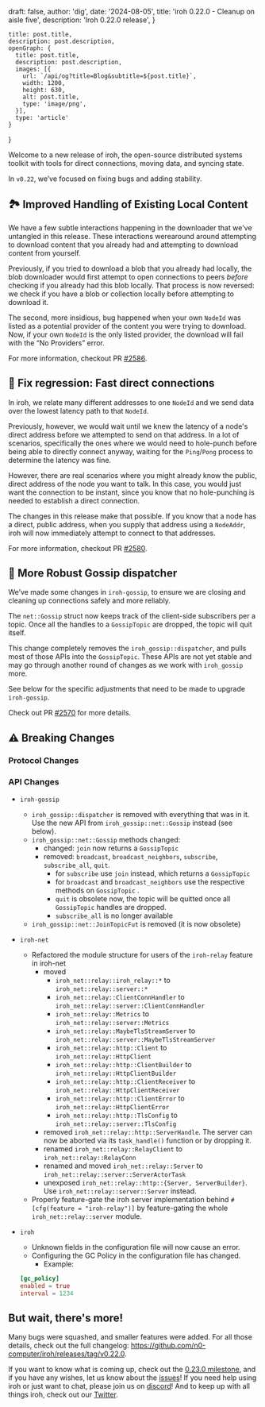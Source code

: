 
  draft: false,
  author: 'dig',
  date: '2024-08-05',
  title: 'iroh 0.22.0 - Cleanup on aisle five',
  description: 'Iroh 0.22.0 release',
}

    title: post.title,
    description: post.description,
    openGraph: {
      title: post.title,
      description: post.description,
      images: [{
        url: `/api/og?title=Blog&subtitle=${post.title}`,
        width: 1200,
        height: 630,
        alt: post.title,
        type: 'image/png',
      }],
      type: 'article'
    }
}


Welcome to a new release of iroh, the open-source distributed systems toolkit with tools for direct connections, moving data, and syncing state.

In `v0.22`, we’ve focused on fixing bugs and adding stability.

## 🏞️ Improved Handling of Existing Local Content

We have a few subtle interactions happening in the downloader that we've untangled in this release. These interactions werearound around attempting to download content that you already had and attempting to download content from yourself.

Previously, if you tried to download a blob that you already had locally, the blob downloader would first attempt to open connections to peers *before* checking if you already had this blob locally. That process is now reversed: we check if you have a blob or collection locally before attempting to download it.

The second, more insidious, bug happened when your own `NodeId` was listed as a potential provider of the content you were trying to download. Now, if your own `NodeId` is the only listed provider, the download will fail with the “No Providers” error.

For more information, checkout PR [#2586](https://github.com/n0-computer/iroh/pull/2586).

## 🚊 Fix regression: Fast direct connections

In iroh, we relate many different addresses to one `NodeId` and we send data over the lowest latency path to that `NodeId`.

Previously, however, we would wait until we knew the latency of a node's direct address before we attempted to send on that address. In a lot of scenarios, specifically the ones where we would need to hole-punch before being able to directly connect anyway, waiting for the `Ping`/`Pong` process to determine the latency was fine.

However, there are real scenarios where you might already know the public, direct address of the node you want to talk. In this case, you would just want the connection to be instant, since you know that no hole-punching is needed to establish a direct connection.

The changes in this release make that possible. If you know that a node has a direct, public address, when you supply that address using a `NodeAddr`, iroh will now immediately attempt to connect to that addresses.

For more information, checkout PR [#2580](https://github.com/n0-computer/iroh/pull/2580).

## 🔁 More Robust Gossip dispatcher

We’ve made some changes in `iroh-gossip`, to ensure we are closing and cleaning up connections safely and more reliably.

The `net::Gossip` struct now keeps track of the client-side subscribers per a topic. Once all the handles to a `GossipTopic` are dropped, the topic will quit itself.

This change completely removes the `iroh_gossip::dispatcher`, and pulls most of those APIs into the `GossipTopic`. These APIs are not yet stable and may go through another round of changes as we work with `iroh_gossip` more.

See below for the specific adjustments that need to be made to upgrade `iroh-gossip`.

Check out PR [#2570](https://github.com/n0-computer/iroh/pull/2570) for more details.

## ⚠️ Breaking Changes

### Protocol Changes

### API Changes

- `iroh-gossip`
    - `iroh_gossip::dispatcher` is removed with everything that was in it. Use the new API from `iroh_gossip::net::Gossip` instead (see below).
    - `iroh_gossip::net::Gossip` methods changed:
        - changed: `join` now returns a `GossipTopic`
        - removed: `broadcast`, `broadcast_neighbors`, `subscribe`, `subscribe_all`, `quit`.
            - for `subscribe` use `join` instead, which returns a `GossipTopic`
            - for `broadcast` and `broadcast_neighbors` use the respective methods on `GossipTopic` .
            - `quit` is obsolete now, the topic will be quitted once all `GossipTopic` handles are dropped.
            - `subscribe_all` is no longer available
    - `iroh_gossip::net::JoinTopicFut` is removed (it is now obsolete)
- `iroh-net`
    - Refactored the module structure for users of the `iroh-relay` feature in iroh-net
        - moved
            - `iroh_net::relay::iroh_relay::*` to `iroh_net::relay::server::*`
            - `iroh_net::relay::ClientConnHandler` to `iroh_net::relay::server::ClientConnHandler`
            - `iroh_net::relay::Metrics` to `iroh_net::relay::server::Metrics`
            - `iroh_net::relay::MaybeTlsStreamServer` to `iroh_net::relay::server::MaybeTlsStreamServer`
            - `iroh_net::relay::http::Client` to `iroh_net::relay::HttpClient`
            - `iroh_net::relay::http::ClientBuilder` to `iroh_net::relay::HttpClientBuilder`
            - `iroh_net::relay::http::ClientReceiver` to `iroh_net::relay::HttpClientReceiver`
            - `iroh_net::relay::http::ClientError` to `iroh_net::relay::HttpClientError`
            - `iroh_net::relay::http::TlsConfig` to `iroh_net::relay::server::TlsConfig`
        - removed `iroh_net::relay::http::ServerHandle`. The server can now be aborted via its `task_handle()` function or by dropping it.
        - renamed `iroh_net::relay::RelayClient` to `iroh_net::relay::RelayConn`
        - renamed and moved `iroh_net::relay::Server` to `iroh_net::relay::server::ServerActorTask`
        - unexposed `iroh_net::relay::http::{Server, ServerBuilder}`. Use `iroh_net::relay::server::Server` instead.
    - Properly feature-gate the iroh server implementation behind `#[cfg(feature = "iroh-relay")]` by feature-gating the whole `iroh_net::relay::server` module.
- `iroh`
    - Unknown fields in the configuration file will now cause an error.
    - Configuring the GC Policy in the configuration file has changed.
        - Example:

    ```toml
    [gc_policy]
    enabled = true
    interval = 1234
    ```


## But wait, there's more!

Many bugs were squashed, and smaller features were added. For all those details, check out the full changelog: https://github.com/n0-computer/iroh/releases/tag/v0.22.0.

If you want to know what is coming up, check out the [0.23.0 milestone](https://github.com/n0-computer/iroh/milestone/29), and if you have any wishes, let us know about the [issues](https://github.com/n0-computer/iroh/issues)! If you need help using iroh or just want to chat, please join us on [discord](https://discord.com/invite/DpmJgtU7cW)! And to keep up with all things iroh, check out our [Twitter](https://x.com/iroh_n0).
